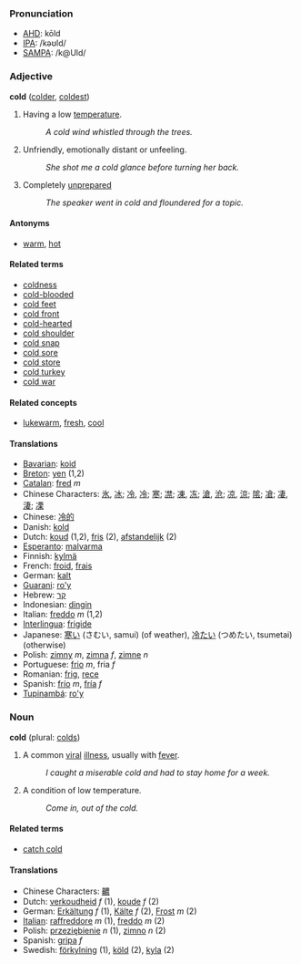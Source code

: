 ===Pronunciation===
*[[w:AHD|AHD]]: kōld
*[[w:IPA|IPA]]: /kəʊld/
*[[w:SAMPA|SAMPA]]: /k@Uld/

===Adjective===
'''cold''' ([[colder]], [[coldest]])

#Having a low [[temperature]].
#:''A cold wind whistled through the trees.''
#Unfriendly, emotionally distant or unfeeling.
#:''She shot me a cold glance before turning her back.''
#Completely [[prepare|unprepared]]
#:''The speaker went in cold and floundered for a topic.''

====Antonyms====
*[[warm]], [[hot]]

====Related terms====
*[[coldness]]
*[[cold-blooded]]
*[[cold feet]]
*[[cold front]]
*[[cold-hearted]]
*[[cold shoulder]]
*[[cold snap]]
*[[cold sore]]
*[[cold store]]
*[[cold turkey]]
*[[cold war]]

====Related concepts====
*[[lukewarm]], [[fresh]], [[cool]]

====Translations====
*[[Bavarian]]: [[koid]]
*[[Breton]]: [[yen]] (1,2)
*[[Catalan]]: [[fred]] ''m''
*Chinese Characters: [[氷]], [[冰]]; [[冷]], [[冷]]; [[寒]]; [[凚]]; [[凍]], [[冻]]; [[滄]], [[沧]]; [[凉]], [[涼]]; [[隂]]; [[凔]]; [[凄]], [[淒]]; [[凓]]
*Chinese: [[冷的]]
*Danish: [[kold]]
*Dutch: [[koud]] (1,2), [[fris]] (2), [[afstandelijk]] (2)
*[[Esperanto]]: [[malvarma]]
*Finnish: [[kylmä]]
*French: [[froid]], [[frais]]
*German: [[kalt]]
*[[Guarani]]: [[ro'y]]
*Hebrew: [[קר]]
*Indonesian: [[dingin]]
*Italian: [[freddo]] ''m'' (1,2)
*[[Interlingua]]: [[frigide]]
*Japanese: [[寒い]] (さむい, samui) (of weather), [[冷たい]] (つめたい, tsumetai) (otherwise)
*Polish: [[zimny]] ''m'', [[zimna]] ''f'', [[zimne]] ''n''
*Portuguese: [[frio]] ''m'', fria ''f''
*Romanian: [[frig]], [[rece]]
*Spanish: [[frío]] ''m'', [[fría]] ''f''
*[[Tupinambá]]: [[ro'y]]

===Noun===
'''cold''' (plural: [[colds]])

#A common [[viral]] [[illness]], usually with [[fever]].
#:''I caught a miserable cold and had to stay home for a week.''
#A condition of low temperature. 
#:''Come in, out of the cold.''

====Related terms====
*[[catch cold]]

====Translations====
*Chinese Characters: [[齈]]
*Dutch: [[verkoudheid]] ''f'' (1), [[koude]] ''f'' (2)
*German: [[Erkältung]] ''f'' (1), [[Kälte]] ''f'' (2), [[Frost]] ''m'' (2)
*[[Italian]]: [[raffreddore]] ''m'' (1), [[freddo]] ''m'' (2)
*Polish: [[przeziębienie]] ''n'' (1), [[zimno]] ''n'' (2)
*Spanish: [[gripa]] ''f''
*Swedish: [[förkylning]] (1), [[köld]] (2), [[kyla]] (2)